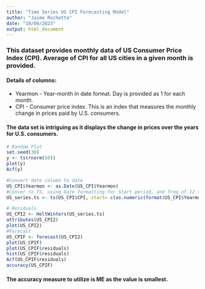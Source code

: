 ```yaml
---
title: "Time Series US CPI Forecasting Model"
author: "Jaime Rochotte"
date: "10/08/2023"
output: html_document
---
```


### This dataset provides monthly data of US Consumer Price Index (CPI). Average of CPI for all US cities in a given month is provided. 

#### Details of columns:
+ Yearmon - Year-month in date format. Day is provided as 1 for each month.
+ CPI - Consumer price index. This is an index that measures the monthly change in prices paid by U.S. consumers.

#### The data set is intriguing as it displays the change in prices over the years for U.S. consumers.

```r
# Random Plot
set.seed(30)
y <- ts(rnorm(50))
plot(y)
Acf(y)

#Convert date column to date
US_CPI$Yearmon <- as.Date(US_CPI$Yearmon)
#Conver to TS, using Date formatting for Start period, and freq of 12 to do periods monthly
US_series.ts <- ts(US_CPI$CPI, start= c(as.numeric(format(US_CPI$Yearmon[1],"%Y")), as.numeric(format(US_CPI$Yearmon[1], "%m"))), frequency = 12)

# Residuals
US_CPI2 <- HoltWinters(US_series.ts)
attributes(US_CPI2)
plot(US_CPI2)
#Forecast
US_CPIF <- forecast(US_CPI2)
plot(US_CPIF)
plot(US_CPIF$residuals)
hist(US_CPIF$residuals)
Acf(US_CPIF$residuals)
accuracy(US_CPIF)
```
#### The accuracy measure to utilize is ME as the value is smallest. 
